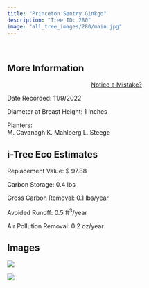 ```yaml
---
title: "Princeton Sentry Ginkgo"
description: "Tree ID: 280"
image: "all_tree_images/280/main.jpg"
---
```


<br>

## **More Information**
::: column-margin
<center><a class="button" href="https://forms.gle/W6f5nwYxrM33hF4f7">Notice a Mistake?</a></center>
:::


Date Recorded:  11/9/2022

Diameter at Breast Height:  1  inches

Planters:  
M. Cavanagh
K. Mahlberg
L. Steege

## **i-Tree Eco Estimates**


 Replacement Value: $ 97.88

 Carbon Storage:  0.4  lbs

 Gross Carbon Removal:  0.1  lbs/year

 Avoided Runoff:  0.5  ft<sup>3</sup>/year

 Air Pollution Removal:  0.2  oz/year

## **Images**


 ![](all_tree_images/280/IMG_7359.jpg)

 ![](all_tree_images/280/main.jpg)
